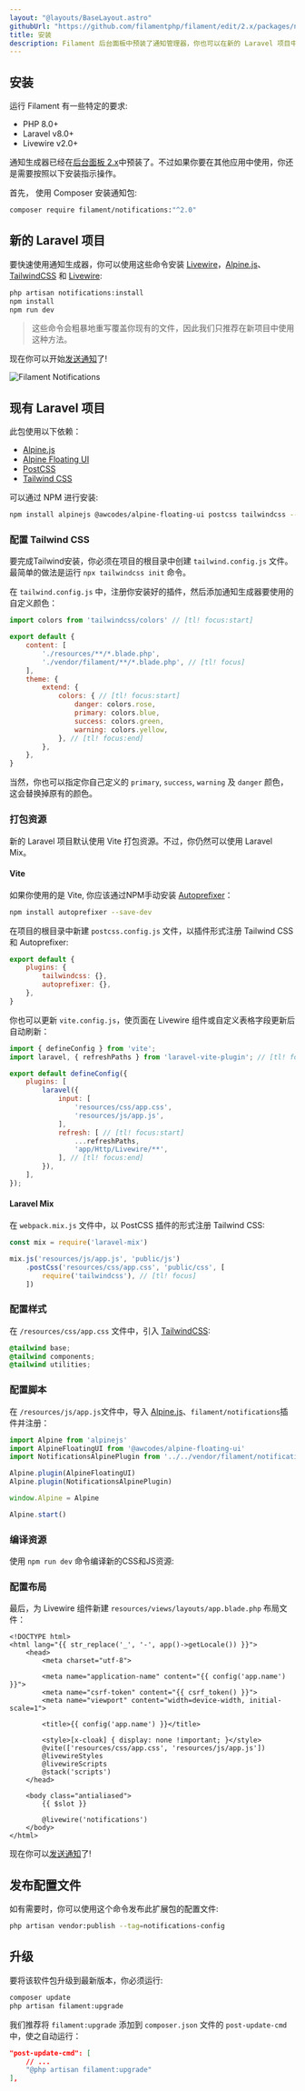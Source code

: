 ```yaml
---
layout: "@layouts/BaseLayout.astro"
githubUrl: "https://github.com/filamentphp/filament/edit/2.x/packages/notifications/docs/01-installation.md"
title: 安装
description: Filament 后台面板中预装了通知管理器，你也可以在新的 Laravel 项目中安装使用该组件。
---
```


## 安装

运行 Filament 有一些特定的要求:

- PHP 8.0+
- Laravel v8.0+
- Livewire v2.0+

通知生成器已经在[后台面板 2.x](/docs/zh-CN/2.x/admin)中预装了。不过如果你要在其他应用中使用，你还是需要按照以下安装指示操作。

首先， 使用 Composer 安装通知包:

```bash
composer require filament/notifications:"^2.0"
```

## 新的 Laravel 项目

要快速使用通知生成器，你可以使用这些命令安装 [Livewire](https://laravel-livewire.com)，[Alpine.js](https://alpinejs.dev)、[TailwindCSS](https://tailwindcss.com) 和 [Livewire](https://laravel-livewire.com):

```bash
php artisan notifications:install
npm install
npm run dev
```

> 这些命令会粗暴地重写覆盖你现有的文件，因此我们只推荐在新项目中使用这种方法。

现在你可以开始[发送通知](sending-notifications)了!

![Filament Notifications](https://user-images.githubusercontent.com/44533235/180972526-da7ebb2f-24f6-4cf4-8e4c-d261574384ab.jpg)

## 现有 Laravel 项目

此包使用以下依赖：

- [Alpine.js](https://alpinejs.dev)
- [Alpine Floating UI](https://github.com/awcodes/alpine-floating-ui)
- [PostCSS](https://postcss.org/)
- [Tailwind CSS](https://tailwindcss.com)

可以通过 NPM 进行安装:

```bash
npm install alpinejs @awcodes/alpine-floating-ui postcss tailwindcss --save-dev
```

### 配置 Tailwind CSS

要完成Tailwind安装，你必须在项目的根目录中创建 `tailwind.config.js` 文件。最简单的做法是运行 `npx tailwindcss init` 命令。

在 `tailwind.config.js` 中，注册你安装好的插件，然后添加通知生成器要使用的自定义颜色：

```js
import colors from 'tailwindcss/colors' // [tl! focus:start]

export default {
    content: [
        './resources/**/*.blade.php',
        './vendor/filament/**/*.blade.php', // [tl! focus]
    ],
    theme: {
        extend: {
            colors: { // [tl! focus:start]
                danger: colors.rose,
                primary: colors.blue,
                success: colors.green,
                warning: colors.yellow,
            }, // [tl! focus:end]
        },
    },
}
```

当然，你也可以指定你自己定义的 `primary`, `success`, `warning` 及 `danger` 颜色，这会替换掉原有的颜色。

### 打包资源

新的 Laravel 项目默认使用 Vite 打包资源。不过，你仍然可以使用 Laravel Mix。

#### Vite

如果你使用的是 Vite, 你应该通过NPM手动安装 [Autoprefixer](https://github.com/postcss/autoprefixer)：

```bash
npm install autoprefixer --save-dev
```

在项目的根目录中新建 `postcss.config.js` 文件，以插件形式注册 Tailwind CSS 和 Autoprefixer:

```js
export default {
    plugins: {
        tailwindcss: {},
        autoprefixer: {},
    },
}
```

你也可以更新 `vite.config.js`，使页面在 Livewire 组件或自定义表格字段更新后自动刷新：

```js
import { defineConfig } from 'vite';
import laravel, { refreshPaths } from 'laravel-vite-plugin'; // [tl! focus]

export default defineConfig({
    plugins: [
        laravel({
            input: [
                'resources/css/app.css',
                'resources/js/app.js',
            ],
            refresh: [ // [tl! focus:start]
                ...refreshPaths,
                'app/Http/Livewire/**',
            ], // [tl! focus:end]
        }),
    ],
});
```

#### Laravel Mix

在 `webpack.mix.js` 文件中，以 PostCSS 插件的形式注册 Tailwind CSS:

```js
const mix = require('laravel-mix')

mix.js('resources/js/app.js', 'public/js')
    .postCss('resources/css/app.css', 'public/css', [
        require('tailwindcss'), // [tl! focus]
    ])
```

### 配置样式

在 `/resources/css/app.css` 文件中，引入 [TailwindCSS](https://tailwindcss.com):

```css
@tailwind base;
@tailwind components;
@tailwind utilities;
```

### 配置脚本

在 `/resources/js/app.js`文件中，导入 [Alpine.js](https://alpinejs.dev)、`filament/notifications`插件并注册：

```js
import Alpine from 'alpinejs'
import AlpineFloatingUI from '@awcodes/alpine-floating-ui'
import NotificationsAlpinePlugin from '../../vendor/filament/notifications/dist/module.esm'

Alpine.plugin(AlpineFloatingUI)
Alpine.plugin(NotificationsAlpinePlugin)

window.Alpine = Alpine

Alpine.start()
```

### 编译资源

使用 `npm run dev` 命令编译新的CSS和JS资源:

### 配置布局

最后，为 Livewire 组件新建 `resources/views/layouts/app.blade.php` 布局文件：

```blade
<!DOCTYPE html>
<html lang="{{ str_replace('_', '-', app()->getLocale()) }}">
    <head>
        <meta charset="utf-8">

        <meta name="application-name" content="{{ config('app.name') }}">
        <meta name="csrf-token" content="{{ csrf_token() }}">
        <meta name="viewport" content="width=device-width, initial-scale=1">

        <title>{{ config('app.name') }}</title>

        <style>[x-cloak] { display: none !important; }</style>
        @vite(['resources/css/app.css', 'resources/js/app.js'])
        @livewireStyles
        @livewireScripts
        @stack('scripts')
    </head>

    <body class="antialiased">
        {{ $slot }}

        @livewire('notifications')
    </body>
</html>
```

现在你可以[发送通知](sending-notifications)了!

## 发布配置文件

如有需要时，你可以使用这个命令发布此扩展包的配置文件:

```bash
php artisan vendor:publish --tag=notifications-config
```

## 升级

要将该软件包升级到最新版本，你必须运行:

```bash
composer update
php artisan filament:upgrade
```

我们推荐将 `filament:upgrade` 添加到 `composer.json` 文件的 `post-update-cmd` 中，使之自动运行：

```json
"post-update-cmd": [
    // ...
    "@php artisan filament:upgrade"
],
```
